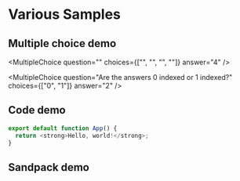 # Various Samples

## Multiple choice demo


<MultipleChoice question="" choices={["", "", "", ""]} answer="4" />

<MultipleChoice
  question="Are the answers 0 indexed or 1 indexed?"
  choices={["0", "1"]}
  answer="2"
/>

## Code demo

```js filename="demo.js" copy
export default function App() {
  return <strong>Hello, world!</strong>;
}
```

## Sandpack demo


<Sandbox template="react" files={files} />

